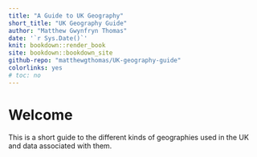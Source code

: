 ```yaml
--- 
title: "A Guide to UK Geography"
short_title: "UK Geography Guide"
author: "Matthew Gwynfryn Thomas"
date: '`r Sys.Date()`'
knit: bookdown::render_book
site: bookdown::bookdown_site
github-repo: "matthewgthomas/UK-geography-guide"
colorlinks: yes  
# toc: no
---
```


# Welcome {-}

This is a short guide to the different kinds of geographies used in the UK and data associated with them.
